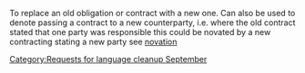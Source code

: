 {{nolanguage/box}}
[[Category:Requests for language cleanup September]]
{{rfv}}
To replace an old obligation or contract with a new one.
Can also be used to denote passing a contract to a new counterparty, i.e. where the old contract stated that one party was responsible this could be novated by a new contracting stating a new party
see [[novation]]